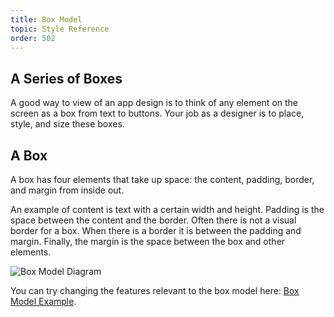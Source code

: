 ```yaml
---
title: Box Model
topic: Style Reference
order: 502
---
```



## A Series of Boxes

A good way to view of an app design is to think of
any element on the screen as a box from text to buttons.
Your job as a designer is to place, style, and size these boxes.

## A Box

A box has four elements that take up space: the content, padding, border, and margin from inside out.

An example of content is text with a certain width and height. Padding is the space between the content and the border.
Often there is not a visual border for a box. When there is a border it is between the padding and margin.
Finally, the margin is the space between the box and other elements.

![Box Model Diagram](./box-model-diagram.png)

You can try changing the features relevant to the box model here: <a href='https://snack.expo.io/@jeremyjgyoung/box-model-example' target='_blank' class="lessonA">Box Model Example</a>.